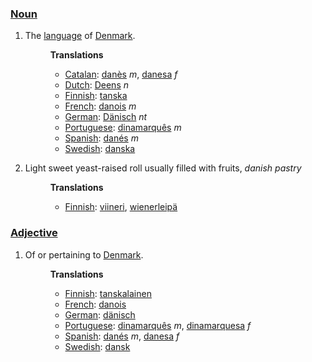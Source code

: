 ===[[Noun]]===
# The [[language]] of [[Denmark]].
#:'''Translations'''
#:*[[Catalan]]: [[danès]] ''m'', [[danesa]] ''f''
#:*[[Dutch]]: [[Deens]] ''n''
#:*[[Finnish]]: [[tanska]]
#:*[[French]]: [[danois]] ''m''
#:*[[German]]: [[Dänisch]] ''nt''
#:*[[Portuguese]]: [[dinamarquês]] ''m''
#:*[[Spanish]]: [[danés]] ''m''
#:*[[Swedish]]: [[danska]]
#Light sweet yeast-raised roll usually filled with fruits, ''danish pastry''
#:'''Translations'''
#:*[[Finnish]]: [[viineri]], [[wienerleipä]]
===[[Adjective]]===
# Of or pertaining to [[Denmark]].
#:'''Translations'''
#:*[[Finnish]]: [[tanskalainen]]
#:*[[French]]: [[danois]]
#:*[[German]]: [[dänisch]]
#:*[[Portuguese]]: [[dinamarquês]] ''m'', [[dinamarquesa]] ''f''
#:*[[Spanish]]: [[danés]] ''m'', [[danesa]] ''f''
#:*[[Swedish]]: [[dansk]]